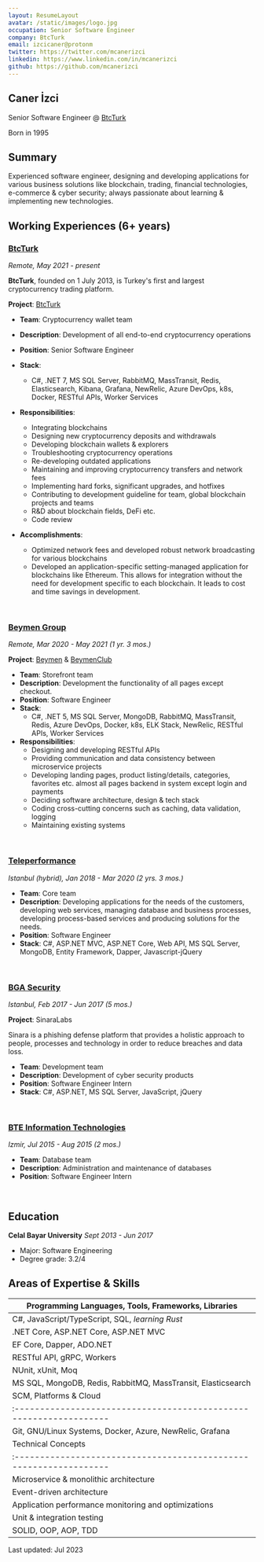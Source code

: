 ```yaml
---
layout: ResumeLayout
avatar: /static/images/logo.jpg
occupation: Senior Software Engineer
company: BtcTurk
email: izcicaner@protonm
twitter: https://twitter.com/mcanerizci
linkedin: https://www.linkedin.com/in/mcanerizci
github: https://github.com/mcanerizci
---
```


## Caner İzci

Senior Software Engineer @ [BtcTurk](https://pro.btcturk.com/en)

Born in 1995

## Summary

Experienced software engineer, designing and developing applications for various business solutions like blockchain, trading, financial technologies, e-commerce & cyber security; always passionate about learning & implementing new technologies.

## Working Experiences (6+ years)

### [BtcTurk](https://pro.btcturk.com/en)

_Remote, May 2021 - present_

**BtcTurk**, founded on 1 July 2013, is Turkey's first and largest cryptocurrency trading platform.

**Project**: [BtcTurk](https://pro.btcturk.com/en)

- **Team**: Cryptocurrency wallet team
- **Description**: Development of all end-to-end cryptocurrency operations
- **Position**: Senior Software Engineer
- **Stack**:
  - C#, .NET 7, MS SQL Server, RabbitMQ, MassTransit, Redis, Elasticsearch, Kibana, Grafana, NewRelic, Azure DevOps, k8s, Docker, RESTful APIs, Worker Services

- **Responsibilities**:
  - Integrating blockchains
  - Designing new cryptocurrency deposits and withdrawals
  - Developing blockchain wallets & explorers
  - Troubleshooting cryptocurrency operations
  - Re-developing outdated applications
  - Maintaining and improving cryptocurrency transfers and network fees
  - Implementing hard forks, significant upgrades, and hotfixes
  - Contributing to development guideline for team, global blockchain projects and teams
  - R&D about blockchain fields, DeFi etc.
  - Code review

- **Accomplishments**:
  - Optimized network fees and developed robust network broadcasting for various blockchains
  - Developed an application-specific setting-managed application for blockchains like Ethereum. This allows for integration without the need for development specific to each blockchain. It leads to cost and time savings in development.

<br />

### [Beymen Group](https://www.beymengroup.com/en)

_Remote, Mar 2020 - May 2021 (1 yr. 3 mos.)_

**Project**: [Beymen](https://www.beymen.com) & [BeymenClub](https://www.beymenclub.com/)

- **Team**: Storefront team
- **Description**: Development the functionality of all pages except checkout.
- **Position**: Software Engineer
- **Stack**:
  - C#, .NET 5, MS SQL Server, MongoDB, RabbitMQ, MassTransit, Redis, Azure DevOps, Docker, k8s, ELK Stack, NewRelic, RESTful APIs, Worker Services
- **Responsibilities**:
  - Designing and developing RESTful APIs
  - Providing communication and data consistency between microservice projects
  - Developing landing pages, product listing/details, categories, favorites etc. almost all pages backend in system except login and payments
  - Deciding software architecture, design & tech stack
  - Coding cross-cutting concerns such as caching, data validation, logging
  - Maintaining existing systems

<br />

### [Teleperformance](https://www.teleperformance.com)

_Istanbul (hybrid), Jan 2018 - Mar 2020 (2 yrs. 3 mos.)_

- **Team**: Core team
- **Description**: Developing applications for the needs of the customers, developing web services, managing database and business processes, developing process-based services and producing solutions for the needs.
- **Position**: Software Engineer
- **Stack**: C#, ASP.NET MVC, ASP.NET Core, Web API, MS SQL Server, MongoDB, Entity Framework, Dapper, Javascript-jQuery

<br />

### [BGA Security](https://www.bgasecurity.com)

_Istanbul, Feb 2017 - Jun 2017 (5 mos.)_

**Project**: SinaraLabs 

Sinara is a phishing defense platform that provides a holistic approach to people, processes and technology in order to reduce breaches and data loss.

- **Team**: Development team
- **Description**: Development of cyber security products
- **Position**: Software Engineer Intern
- **Stack**: C#, ASP.NET, MS SQL Server, JavaScript, jQuery

<br />

### [BTE Information Technologies](https://bte.com.tr)

_Izmir, Jul 2015 - Aug 2015 (2 mos.)_

- **Team**: Database team
- **Description**: Administration and maintenance of databases
- **Position**: Software Engineer Intern

<br />

## Education

**Celal Bayar University**
_Sept 2013 - Jun 2017_

- Major: Software Engineering
- Degree grade: 3.2/4

## Areas of Expertise & Skills

| Programming Languages, Tools, Frameworks, Libraries                |
| ------------------------------------------------------------------ | 
| C#, JavaScript/TypeScript, SQL, _learning Rust_                    | 
| .NET Core, ASP.NET Core, ASP.NET MVC                               | 
| EF Core, Dapper, ADO.NET                                           |
| RESTful API, gRPC, Workers                                         |
| NUnit, xUnit, Moq                                                  |
| MS SQL, MongoDB, Redis, RabbitMQ, MassTransit, Elasticsearch       |
| SCM, Platforms & Cloud                                             |
| :----------------------------------------------------------------- |
| Git, GNU/Linux Systems, Docker, Azure, NewRelic, Grafana           |
| Technical Concepts                                                 |
| :----------------------------------------------------------------- |
| Microservice & monolithic architecture                             |
| Event-driven architecture                                          |
| Application performance monitoring and optimizations               |
| Unit & integration testing                                         |
| SOLID, OOP, AOP, TDD                                               |

Last updated: Jul 2023